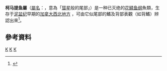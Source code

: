 {{Automatic Taxobox
| image = Cometicercus talimaaae.jpg
| image_width = 250px
| image_caption =
| taxon = Cometicercus
| authority = Wilson & Caldwell, 1998
| fossil_range = [[泥盆紀|泥盆紀]]早期, {{fossilrange|419|410}}
| type_species = '''塔氏柯馬提魚<br />''Cometicercus talimaaae'''''
| type_species_authority = Wilson & Caldwell, 1998
}}

'''柯马提鱼屬'''（[[學名|屬名]]：{{lang|la|''Cometicercus''}}，意為「[[彗星|彗星]]般的尾部」）是一种已灭绝的[[花鳞鱼纲|花鳞鱼纲]]魚類，生存于[[泥盆纪|泥盆纪]]早期的[[加拿大|加拿大]][[西北地方_(加拿大)|西北地方]] ，可由它似尾部的鰭及背部表觀（如背鰭）辨認出來<ref name = "Wilson">{{cite journal | author = M. V. H. Wilson, M. W. Caldwell | year = 1998 | title = "The Furcacaudiformes: a new order of jawless vertebrates with thelodont scales, based on articulated Silurian and Devonian fossils from northern Canada" | journal = ''Journal of Vertebrate Paleontology'' | volume = 18 | number = 1 | pages = 10–29 | doi = 10.1080/02724634.1998.10011031 }}</ref>。

==參考資料==
{{reflist}}
{{花鱗魚綱}}
{{taxonbar}}
[[Category:_1998年描述的分类群|K]]
[[Category:花鱗魚綱|K]]
[[Category:泥盆紀魚類|K]]